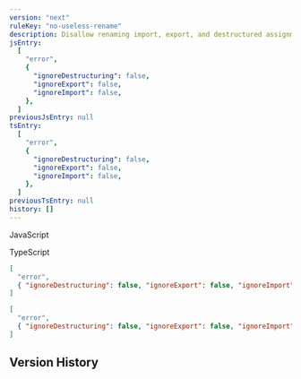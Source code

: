 ```yaml
---
version: "next"
ruleKey: "no-useless-rename"
description: Disallow renaming import, export, and destructured assignments to the same name
jsEntry:
  [
    "error",
    {
      "ignoreDestructuring": false,
      "ignoreExport": false,
      "ignoreImport": false,
    },
  ]
previousJsEntry: null
tsEntry:
  [
    "error",
    {
      "ignoreDestructuring": false,
      "ignoreExport": false,
      "ignoreImport": false,
    },
  ]
previousTsEntry: null
history: []
---
```


<Tabs defaultValue="js">

<TabsList>
  <TabsTrigger value="js">
    <div className="flex gap-2 items-center">
      <RuleLevelIcon level="error" />
      <p>JavaScript</p>
    </div>
  </TabsTrigger>
  <TabsTrigger value="ts">
    <div className="flex gap-2 items-center">
      <RuleLevelIcon ts level="error" />
      <p>TypeScript</p>
    </div>
  </TabsTrigger>
</TabsList>

<TabsContent value="js">

```json
[
  "error",
  { "ignoreDestructuring": false, "ignoreExport": false, "ignoreImport": false }
]
```

</TabsContent>

<TabsContent value="ts">

```json
[
  "error",
  { "ignoreDestructuring": false, "ignoreExport": false, "ignoreImport": false }
]
```

</TabsContent>

</Tabs>

## Version History

<RuleHistory ruleKey="no-useless-rename" />
